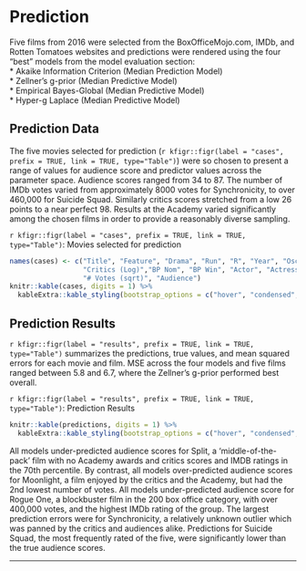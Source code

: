 # Prediction
Five films from 2016 were selected from the BoxOfficeMojo.com, IMDb, and Rotten Tomatoes websites and predictions were rendered using the four "best"  models from the model evaluation section:  
* Akaike Information Criterion (Median Prediction Model)   
* Zellner's g-prior (Median Predictive Model)   
* Empirical Bayes-Global (Median Predictive Model)   
* Hyper-g Laplace (Median Predictive Model)   

## Prediction Data
The five movies selected for prediction (`r kfigr::figr(label = "cases", prefix = TRUE, link = TRUE, type="Table")`) were so chosen to present a range of values for audience score and predictor values across the parameter space. Audience scores ranged from 34 to 87. The number of IMDb votes varied from approximately 8000 votes for Synchronicity,  to over 460,000 for Suicide Squad.  Similarly critics scores stretched from a low 26 points to a near perfect 98. Results at the Academy varied significantly among the chosen films in order to provide a reasonably diverse sampling.

`r kfigr::figr(label = "cases", prefix = TRUE, link = TRUE, type="Table")`: Movies selected for prediction
```r
names(cases) <- c("Title", "Feature", "Drama", "Run", "R", "Year", "Oscar", "Summer", "IMDb Rating", "Critics",
                  "Critics (Log)","BP Nom", "BP Win", "Actor", "Actress", "Dir", "Top", "# Votes", "# Votes (Log)", 
                  "# Votes (sqrt)", "Audience")
knitr::kable(cases, digits = 1) %>%
  kableExtra::kable_styling(bootstrap_options = c("hover", "condensed", "responsive"), full_width = T, position = "center")
```

## Prediction Results
`r kfigr::figr(label = "results", prefix = TRUE, link = TRUE, type="Table")` summarizes the predictions, true values, and mean squared errors for each movie and film. MSE across the four models and five films ranged between 5.8 and 6.7, where the Zellner's g-prior performed best overall. 

`r kfigr::figr(label = "results", prefix = TRUE, link = TRUE, type="Table")`: Prediction Results
```r
knitr::kable(predictions, digits = 1) %>%
  kableExtra::kable_styling(bootstrap_options = c("hover", "condensed", "responsive"), full_width = T, position = "center")
```

All models under-predicted audience scores for Split, a 'middle-of-the-pack' film with no Academy awards and critics scores and IMDB ratings in the 70th percentile. By contrast, all models over-predicted audience scores for Moonlight, a film enjoyed by the critics and the Academy, but had the 2nd lowest number of votes. All models under-predicted audience score for Rogue One, a blockbuster film in the 200 box office category, with over 400,000 votes, and the highest IMDb rating of the group. The largest prediction errors were for Synchronicity, a relatively unknown outlier which was panned by the critics and audiences alike. Predictions for Suicide Squad, the most frequently rated of the five, were significantly lower than the true audience scores.

* * *